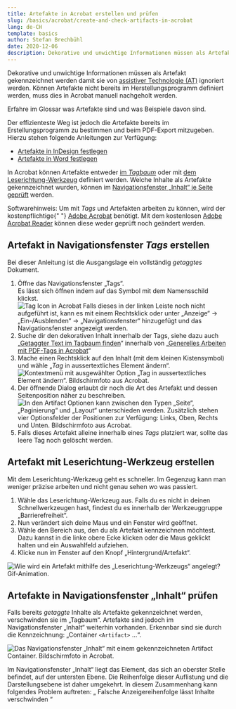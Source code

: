 ```yaml
---
title: Artefakte in Acrobat erstellen und prüfen
slug: /basics/acrobat/create-and-check-artifacts-in-acrobat
lang: de-CH
template: basics
author: Stefan Brechbühl
date: 2020-12-06
description: Dekorative und unwichtige Informationen müssen als Artefakt gekennzeichnet werden damit sie von assistiver Technologie (AT) ignoriert werden. Können Artefakte nicht bereits im Herstellungsprogramm definiert werden, muss dies in Acrobat manuell nachgeholt werden.
---
```


Dekorative und unwichtige Informationen müssen als Artefakt gekennzeichnet werden damit sie von [assistiver Technologie (AT)](/de/glossary/#assistive-technologie) ignoriert werden. Können Artefakte nicht bereits im Herstellungsprogramm definiert werden, muss dies in Acrobat manuell nachgeholt werden.

<NoteMessage>
  Erfahre im Glossar was <Link to="/de/glossary/#Artefakt/">Artefakte</Link> sind und was Beispiele
  davon sind.
</NoteMessage>

Der effizienteste Weg ist jedoch die Artefakte bereits im Erstellungsprogramm zu bestimmen und beim PDF-Export mitzugeben. Hierzu stehen folgende Anleitungen zur Verfügung:

- [Artefakte in InDesign festlegen](/de/basics/indesign/defining-artifacts-in-indesign/)
- [Artefakte in Word festlegen](/de/basics/word/defining-artifacts-in-word/)

In Acrobat können Artefakte entweder [im _Tagbaum_](#artefakt-in-navigationsfenster-tags-erstellen) oder mit [dem Leserichtung-Werkzeug](#artefakt-mit-leserichtung-werkzeug-erstellen) definiert werden. Welche Inhalte als Artefakte gekennzeichnet wurden, können im [Navigationsfenster „Inhalt“ je Seite geprüft](#artefakte-in-navigationsfenster-inhalt-prüfen) werden.

<NoteMessage>
  Softwarehinweis: Um mit <em>Tags</em> und Artefakten arbeiten zu können, wird der kostenpflichtige{" "}
  <a href="https://acrobat.adobe.com/ch/de/acrobat.html">Adobe Acrobat</a> benötigt. Mit dem
  kostenlosen <a href="https://get.adobe.com/de/reader/">Adobe Acrobat Reader</a> können diese weder
  geprüft noch geändert werden.
</NoteMessage>

## Artefakt in Navigationsfenster _Tags_ erstellen

Bei dieser Anleitung ist die Ausgangslage ein vollständig _getaggtes_ Dokument.

1. Öffne das Navigationsfenster „Tags“.  
   Es lässt sich öffnen indem auf das Symbol mit dem Namensschild klickst.  
   ![Tag Icon in Acrobat](/images/tag-icon.png)
   Falls dieses in der linken Leiste noch nicht aufgeführt ist, kann es mit einem Rechtsklick oder unter „Anzeige“ → „Ein-/Ausblenden“ → „Navigationsfenster“ hinzugefügt und das Navigationsfenster angezeigt werden.
2. Suche dir den dekorativen Inhalt innerhalb der Tags, siehe dazu auch „[Getaggter Text im Tagbaum finden](/de/basics/acrobat/general-working-with-pdf-tags-in-acrobat/#getaggter-text-im-tagbaum-finden)“ innerhalb von „[Generelles Arbeiten mit PDF-Tags in Acrobat](/de/basics/acrobat/general-working-with-pdf-tags-in-acrobat/)“
3. Mache einen Rechtsklick auf den Inhalt (mit dem kleinen Kistensymbol) und wähle „_Tag_ in aussertextliches Element ändern“. ![Kontextmenü mit ausgewählter Option „Tag in aussertextliches Element ändern“. Bildschirmfoto aus Acrobat.](acrobat-tag-in-aussertextliches-element-aendern.png)
4. Der öffnende Dialog erlaubt dir noch die Art des Artefakt und dessen Seitenposition näher zu beschreiben. ![In den Artifact Optionen kann zwischen den Typen „Seite“, „Paginierung“ und „Layout“ unterschieden werden. Zusätzlich stehen vier Optionsfelder der Positionen zur Verfügung: Links, Oben, Rechts und Unten. Bildschirmfoto aus Acrobat.](acrobat-artefakt-optionen.png)
5. Falls dieses Artefakt alleine innerhalb eines _Tags_ platziert war, sollte das leere Tag noch gelöscht werden.

## Artefakt mit Leserichtung-Werkzeug erstellen

Mit dem Leserichtung-Werkzeug geht es schneller. Im Gegenzug kann man weniger präzise arbeiten und nicht genau sehen wo was passiert.

1. Wähle das Leserichtung-Werkzeug aus. Falls du es nicht in deinen Schnellwerkzeugen hast, findest du es innerhalb der Werkzeuggruppe „Barrierefreiheit“.
2. Nun verändert sich deine Maus und ein Fenster wird geöffnet.
3. Wähle den Bereich aus, den du als Artefakt kennzeichnen möchtest. Dazu kannst in die linke obere Ecke klicken oder die Maus geklickt halten und ein Auswahlfeld aufziehen.
4. Klicke nun im Fenster auf den Knopf „Hintergrund/Artefakt“.

![Wie wird ein Artefakt mithilfe des „Leserichtung-Werkzeugs“ angelegt? Gif-Animation.](acrobat_artifact2.gif)

## Artefakte in Navigationsfenster „Inhalt“ prüfen

Falls bereits _getaggte_ Inhalte als Artefakte gekennzeichnet werden, verschwinden sie im „Tagbaum“. Artefakte sind jedoch im Navigationsfenster „Inhalt“ weiterhin vorhanden. Erkennbar sind sie durch die Kennzeichnung: „Container `<Artifact>` …“.

![Das Navigationsfenster „Inhalt“ mit einem gekennzeichneten Artifact Container. Bildschirmfoto in Acrobat.](acrobat-artifact.png)

<NoteMessage>
  Im Navigationsfenster „Inhalt“ liegt das Element, das sich an oberster Stelle befindet, auf der
  untersten Ebene. Die Reihenfolge dieser Auflistung und die Darstellungsebene ist daher umgekehrt.
  In diesem Zusammenhang kann folgendes Problem auftreten: „
  <Link to="/de/tutorials/general/incorrect-display-order-makes-contents-disappear/">
    Falsche Anzeigereihenfolge lässt Inhalte verschwinden
  </Link>
  “
</NoteMessage>
